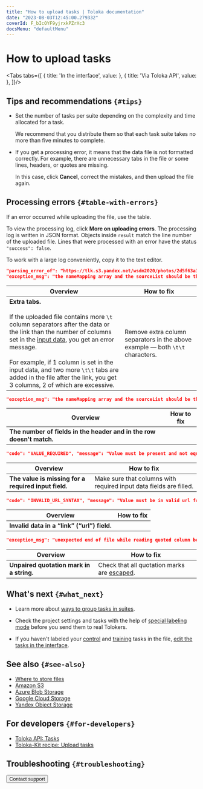 ```yaml
---
title: "How to upload tasks | Toloka documentation"
date: "2023-08-03T12:45:00.279332"
coverId: F_bIcOYF9yjrxkPZrXc3
docsMenu: "defaultMenu"
---
```



# How to upload tasks

<Tabs tabs={[
  { title: 'In the interface', value: <TaskUploadList1/> },
  { title: 'Via Toloka API', value: <TaskUploadList2/> },
]}/>

## Tips and recommendations `{#tips}`

- Set the number of tasks per suite depending on the complexity and time allocated for a task.

    We recommend that you distribute them so that each task suite takes no more than five minutes to complete.

- If you get a processing error, it means that the data file is not formatted correctly. For example, there are unnecessary tabs in the file or some lines, headers, or quotes are missing.

    In this case, click **Cancel**, correct the mistakes, and then upload the file again.

## Processing errors `{#table-with-errors}`

If an error occurred while uploading the file, use the table.

To view the processing log, click **More on uploading errors**. The processing log is written in JSON format. Objects inside `result` match the line number of the uploaded file. Lines that were processed with an error have the status `"success": false`.

<Note mode="tip" title="Tip">

To work with a large log conveniently, copy it to the text editor.

</Note>

<Cut title="Processing errors tables">

```json
"parsing_error_of": "https://tlk.s3.yandex.net/wsdm2020/photos/2d5f63a3184919ce7e3e7068cf93da4b.jpg\t\t",
"exception_msg": "the nameMapping array and the sourceList should be the same size (nameMapping length = 1, sourceList size = 3)"
```

**Overview**|**How to fix**
----- | -----
**Extra tabs.**<br/><br/>If the uploaded file contains more `\t` column separators after the data or the link than the number of columns set in the [input data](/docs/glossary#input-output-data), you get an error message.<br/><br/>For example, if 1 column is set in the input data, and two more `\t\t` tabs are added in the file after the link, you get 3 columns, 2 of which are excessive. | Remove extra column separators in the above example — both `\t\t` characters.

```json
"exception_msg": "the nameMapping array and the sourceList should be the same size (nameMapping length = 4, sourceList size = 6)"
```

**Overview**|**How to fix**
----- | -----
**The number of fields in the header and in the row doesn't match.** | <TaskUploadTable1/>

```json
"code": "VALUE_REQUIRED", "message": "Value must be present and not equal to null"
```

**Overview**|**How to fix**
----- | -----
**The value is missing for a required input field.** | Make sure that columns with required input data fields are filled.

```json
"code": "INVALID_URL_SYNTAX", "message": "Value must be in valid url format"
```

**Overview**|**How to fix**
----- | -----
**Invalid data in a “link” (“url”) field.** | <TaskUploadTable2/>

```json
"exception_msg": "unexpected end of file while reading quoted column beginning on line 2 and ending on line 4"
```

**Overview**|**How to fix**
----- | -----
**Unpaired quotation mark in a string.** | Check that all quotation marks are [escaped](/docs/guide/pool_csv#string).

</Cut>

## What's next `{#what_next}`

- Learn more about [ways to group tasks in suites](/docs/guide/distribute-tasks-by-pages).

- Check the project settings and tasks with the help of [special labeling mode](/docs/guide/self-labeling) before you send them to real Tolokers.

- If you haven't labeled your [control](/docs/glossary#control-task) and [training](/docs/glossary#training-task) tasks in the file, [edit the tasks in the interface](/docs/guide/task_markup).

## See also `{#see-also}`

- [Where to store files](/docs/guide/cloud-storage)
- [Amazon S3](/docs/guide/amazon-cloud-storage)
- [Azure Blob Storage](/docs/guide/azure-cloud-storage)
- [Google Cloud Storage](/docs/guide/google-cloud-storage)
- [Yandex Object Storage](/docs/guide/use-object-storage)

## For developers `{#for-developers}`

- [Toloka API: Tasks](https://toloka.ai/docs/api/api-reference/#tag--task)
- [Toloka-Kit recipe: Upload tasks](/docs/toloka-kit/recipes/upload-tasks)

## Troubleshooting `{#troubleshooting}`

<TroubleshootingUploadingTasksErrors/>

<TroubleshootingMarkedAsTraining/>

<TroubleshootingPhotosSplitAcrossPages/>

<TroubleshootingUploadingTooLong/>

<TroubleshootingUploadingData/>

<TroubleshootingSyntaxError/>

<FaqHowManyTasksInSuite/>

<FaqRightTimeLimit/>

<FaqMaxNumberPerSuite/>

<FaqTaskSuiteDifference/>

<Button themeColor="light" view="default" size="l" type="link" url="/docs/guide/troubleshooting/support?form-source=guide-task-upload">Contact support</Button>